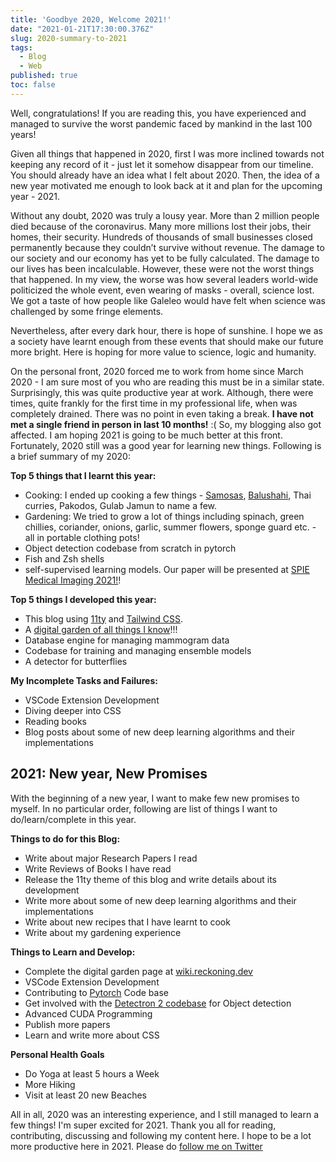 ```yaml
---
title: 'Goodbye 2020, Welcome 2021!'
date: "2021-01-21T17:30:00.376Z"
slug: 2020-summary-to-2021
tags:
  - Blog
  - Web
published: true
toc: false
---
```


Well, congratulations! If you are reading this, you have experienced and managed to survive the
worst pandemic faced by mankind in the last 100 years!

Given all things that happened in 2020, first I was more inclined towards not keeping any record of
it - just let it somehow disappear from our timeline. You should already have an idea what I felt
about 2020. Then, the idea of a new year motivated me enough to look back at it and plan for the
upcoming year - 2021.

Without any doubt, 2020 was truly a lousy year. More than 2 million people died because of the
coronavirus. Many more millions lost their jobs, their homes, their security. Hundreds of thousands
of small businesses closed permanently because they couldn’t survive without revenue. The damage to
our society and our economy has yet to be fully calculated. The damage to our lives has been
incalculable. However, these were not the worst things that happened. In my view, the worse was
how several leaders world-wide politicized the whole event, even wearing of masks - overall, science
lost. We got a taste of how people like Galeleo would have felt when science was challenged by
some fringe elements.

Nevertheless, after every dark hour, there is hope of sunshine. I hope we as a society have learnt
enough from these events that should make our future more bright. Here is hoping for more value to
science, logic and humanity.

On the personal front, 2020 forced me to work from home since March 2020 -  I am sure most of you
who are reading this must be in a similar state. Surprisingly, this was quite productive year at
work. Although, there were times, quite frankly for the first time in my professional life, when
was completely drained. There was no point in even taking a break. **I have not met a single friend
in person in last 10 months!** :( So, my blogging also got affected. I am hoping 2021 is going to
be much better at this front. Fortunately, 2020 still was a good year for learning new things.
Following is a brief summary of my 2020:

**Top 5 things that I learnt this year:**

- Cooking: I ended up cooking a few things - [Samosas](/blog/samosa-recipe/),
  [Balushahi](/blog/balushahi-recipe/), Thai curries, Pakodos, Gulab Jamun to name a few.
- Gardening: We tried to grow a lot of things including spinach, green chillies, coriander, onions,
  garlic, summer flowers, sponge guard etc. - all in portable clothing pots!
- Object detection codebase from scratch in pytorch
- Fish and Zsh shells
- self-supervised learning models. Our paper will be presented at [SPIE Medical Imaging 2021!][sp]!

[sp]: https://spie.org/MI/conferencedetails/computer-aided-diagnosis?SSO=1#session-7

**Top 5 things I developed this year:**

- This blog using [11ty](https://www.11ty.dev/) and [Tailwind CSS](https://tailwindcss.com/).
- A [digital garden of all things I know](https://wiki.reckoning.dev/)!!!
- Database engine for managing mammogram data
- Codebase for training and managing ensemble models
- A detector for butterflies

**My Incomplete Tasks and Failures:**

- VSCode Extension Development
- Diving deeper into CSS
- Reading books
- Blog posts about some of new deep learning algorithms and their implementations

## 2021: New year, New Promises

With the beginning of a new year, I want to make few new promises to myself. In no particular
order, following are list of things I want to do/learn/complete in this year.

**Things to do for this Blog:**

- Write about major Research Papers I read
- Write Reviews of Books I have read
- Release the 11ty theme of this blog and write details about its development
- Write more about some of new deep learning algorithms and their implementations
- Write about new recipes that I have learnt to cook
- Write about my gardening experience

**Things to Learn and Develop:**

- Complete the digital garden page at [wiki.reckoning.dev](https://wiki.reckoning.dev/)
- VSCode Extension Development
- Contributing to [Pytorch](https://github.com/pytorch/pytorch) Code base
- Get involved with the [Detectron 2 codebase](https://github.com/facebookresearch/detectron2) for
  Object detection
- Advanced CUDA Programming
- Publish more papers
- Learn and write more about CSS

**Personal Health Goals**

- Do Yoga at least 5 hours a Week
- More Hiking
- Visit at least 20 new Beaches

All in all, 2020 was an interesting experience, and I still managed to learn a few things!
I'm super excited for 2021. Thank you all for reading, contributing, discussing and following
my content here. I hope to be a lot more productive here in 2021. Please do
[follow me on Twitter](https://twitter.com/reckoningdev)
